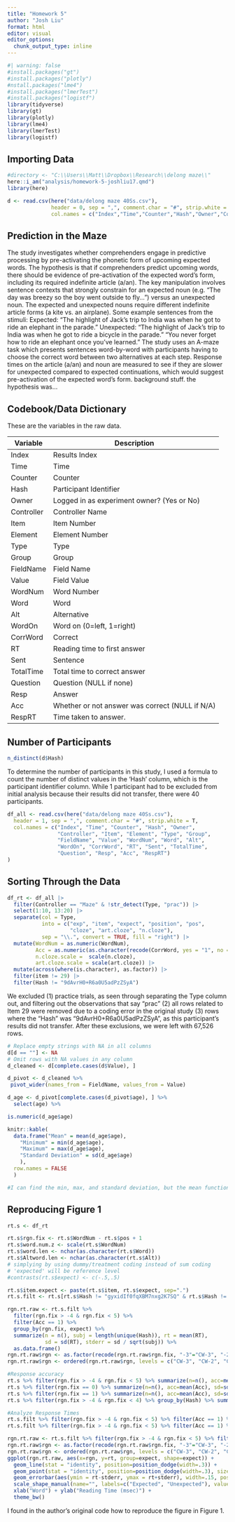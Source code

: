```yaml
---
title: "Homework 5"
author: "Josh Liu"
format: html
editor: visual
editor_options: 
  chunk_output_type: inline
---
```


```r
#| warning: false
#install.packages("gt")
#install.packages("plotly")
#nstall.packages("lme4")
#install.packages("lmerTest")
#install.packages("logistf")
library(tidyverse)
library(gt)
library(plotly)
library(lme4)
library(lmerTest)
library(logistf)
```

## Importing Data

```r

#directory <- "C:\\Users\\Matt\\Dropbox\\Research\\delong maze\\"
here::i_am("analysis/homework-5-joshliu17.qmd")
library(here)

d <- read.csv(here("data/delong maze 40Ss.csv"), 
              header = 0, sep = ",", comment.char = "#", strip.white = T,
              col.names = c("Index","Time","Counter","Hash","Owner","Controller","Item","Element","Type","Group","FieldName","Value","WordNum","Word","Alt","WordOn","CorrWord","RT","Sent","TotalTime","Question","Resp","Acc","RespRT"));

```

## Prediction in the Maze

The study investigates whether comprehenders engage in predictive processing by pre-activating the phonetic form of upcoming expected words. The hypothesis is that if comprehenders predict upcoming words, there should be evidence of pre-activation of the expected word's form, including its required indefinite article (a/an). The key manipulation involves sentence contexts that strongly constrain for an expected noun (e.g. "The day was breezy so the boy went outside to fly...") versus an unexpected noun. The expected and unexpected nouns require different indefinite article forms (a kite vs. an airplane). Some example sentences from the stimuli: Expected: "The highlight of Jack's trip to India was when he got to ride an elephant in the parade." Unexpected: "The highlight of Jack's trip to India was when he got to ride a bicycle in the parade." "You never forget how to ride an elephant once you've learned." The study uses an A-maze task which presents sentences word-by-word with participants having to choose the correct word between two alternatives at each step. Response times on the article (a/an) and noun are measured to see if they are slower for unexpected compared to expected continuations, which would suggest pre-activation of the expected word's form. background stuff. the hypothesis was...

## Codebook/Data Dictionary

These are the variables in the raw data.

| Variable   | Description                                     |
|------------|-------------------------------------------------|
| Index      | Results Index                                   |
| Time       | Time                                            |
| Counter    | Counter                                         |
| Hash       | Participant Identifier                          |
| Owner      | Logged in as experiment owner? (Yes or No)      |
| Controller | Controller Name                                 |
| Item       | Item Number                                     |
| Element    | Element Number                                  |
| Type       | Type                                            |
| Group      | Group                                           |
| FieldName  | Field Name                                      |
| Value      | Field Value                                     |
| WordNum    | Word Number                                     |
| Word       | Word                                            |
| Alt        | Alternative                                     |
| WordOn     | Word on (0=left, 1=right)                       |
| CorrWord   | Correct                                         |
| RT         | Reading time to first answer                    |
| Sent       | Sentence                                        |
| TotalTime  | Total time to correct answer                    |
| Question   | Question (NULL if none)                         |
| Resp       | Answer                                          |
| Acc        | Whether or not answer was correct (NULL if N/A) |
| RespRT     | Time taken to answer.                           |

## Number of Participants

```r

n_distinct(d$Hash)

```

To determine the number of participants in this study, I used a formula to count the number of distinct values in the 'Hash' column, which is the participant identifier column. While 1 participant had to be excluded from initial analysis because their results did not transfer, there were 40 participants.

```r
df_all <- read.csv(here("data/delong maze 40Ss.csv"),
  header = 1, sep = ",", comment.char = "#", strip.white = T,
  col.names = c("Index", "Time", "Counter", "Hash", "Owner", 
                "Controller", "Item", "Element", "Type", "Group", 
                "FieldName", "Value", "WordNum", "Word", "Alt", 
                "WordOn", "CorrWord", "RT", "Sent", "TotalTime", 
                "Question", "Resp", "Acc", "RespRT")
)
```

## Sorting Through the Data

```r
df_rt <- df_all |> 
  filter(Controller == "Maze" & !str_detect(Type, "prac")) |> 
  select(1:10, 13:20) |> 
  separate(col = Type, 
           into = c("exp", "item", "expect", "position", "pos", 
                    "cloze", "art.cloze", "n.cloze"), 
           sep = "\\.", convert = TRUE, fill = "right") |> 
  mutate(WordNum = as.numeric(WordNum),
         Acc = as.numeric(as.character(recode(CorrWord, yes = "1", no = "0"))),
         n.cloze.scale =  scale(n.cloze), 
         art.cloze.scale = scale(art.cloze)) |> 
  mutate(across(where(is.character), as.factor)) |> 
  filter(item != 29) |> 
  filter(Hash != "9dAvrH0+R6a0U5adPzZSyA")
```

We excluded (1) practice trials, as seen through separating the Type column out, and filtering out the observations that say "prac" (2) all rows related to Item 29 were removed due to a coding error in the original study (3) rows where the "Hash" was "9dAvrH0+R6a0U5adPzZSyA", as this participant's results did not transfer. After these exclusions, we were left with 67,526 rows.

```r
# Replace empty strings with NA in all columns
d[d == ""] <- NA
# Omit rows with NA values in any column
d_cleaned <- d[complete.cases(d$Value), ]

d_pivot <- d_cleaned %>%
 pivot_wider(names_from = FieldName, values_from = Value)

d_age <- d_pivot[complete.cases(d_pivot$age), ] %>%
  select(age) %>%

is.numeric(d_age$age)

knitr::kable(
  data.frame("Mean" = mean(d_age$age),
    "Minimum" = min(d_age$age), 
    "Maximum" = max(d_age$age), 
    "Standard Deviation" = sd(d_age$age)
    ),
  row.names = FALSE
  )

#I can find the min, max, and standard deviation, but the mean function does not work because it is saying that the age column is not a numeric variable. I've tried to convert it to a numeric variable but I can't figure it out.

```


## Reproducing Figure 1

```r

rt.s <- df_rt 

rt.s$rgn.fix <- rt.s$WordNum - rt.s$pos + 1
rt.s$word.num.z <- scale(rt.s$WordNum)
rt.s$word.len <- nchar(as.character(rt.s$Word))
rt.s$Altword.len <- nchar(as.character(rt.s$Alt))
# simplying by using dummy/treatment coding instead of sum coding
# 'expected' will be reference level
#contrasts(rt.s$expect) <- c(-.5,.5)

rt.s$item.expect <- paste(rt.s$item, rt.s$expect, sep=".")
rt.s.filt <- rt.s[rt.s$Hash != "gyxidIf0fqXBM7nxg2K7SQ" & rt.s$Hash != "f8dC3CkleTBP9lUufzUOyQ",]

rgn.rt.raw <- rt.s.filt %>%
  filter(rgn.fix > -4 & rgn.fix < 5) %>%
  filter(Acc == 1) %>%
  group_by(rgn.fix, expect) %>%
  summarize(n = n(), subj = length(unique(Hash)), rt = mean(RT), 
            sd = sd(RT), stderr = sd / sqrt(subj)) %>%
  as.data.frame()
rgn.rt.raw$rgn <- as.factor(recode(rgn.rt.raw$rgn.fix, "-3"="CW-3", "-2"="CW-2", "-1"="CW-1", "0"="art", "1"="n","2"="CW+1", "3"="CW+2", "4"="CW+3"))
rgn.rt.raw$rgn <- ordered(rgn.rt.raw$rgn, levels = c("CW-3", "CW-2", "CW-1", "art", "n", "CW+1", "CW+2", "CW+3"))


```

```r
#Response accuracy
rt.s %>% filter(rgn.fix > -4 & rgn.fix < 5) %>% summarize(n=n(), acc=mean(Acc), sd=sd(Acc), error=1-acc)
rt.s %>% filter(rgn.fix == 0) %>% summarize(n=n(), acc=mean(Acc), sd=sd(Acc), error=1-acc)
rt.s %>% filter(rgn.fix == 1) %>% summarize(n=n(), acc=mean(Acc), sd=sd(Acc), error=1-acc)
rt.s %>% filter(rgn.fix > -4 & rgn.fix < 4) %>% group_by(Hash) %>% summarize(n=n(), acc=mean(Acc), sd=sd(Acc), error=1-acc) %>% mutate(keep = acc > mean(acc)-2*sd(acc)) %>% arrange(acc) %>% as.data.frame()

```

```r
#Analyze Response Times
rt.s.filt %>% filter(rgn.fix > -4 & rgn.fix < 5) %>% filter(Acc == 1) %>% summarize(n=n(), rt=mean(RT), rt.sd=sd(RT), med=median(RT), rt.min=min(RT), rt.max=max(RT))
rt.s.filt %>% filter(rgn.fix > -4 & rgn.fix < 5) %>% filter(Acc == 1) %>% group_by(Hash) %>% summarize(n=n(), rt=mean(RT), rt.sd=sd(RT), med=median(RT), rt.min=min(RT), rt.max=max(RT)) %>% mutate(keep = rt > mean(rt)-2*sd(rt) | rt < mean(rt)+2*sd(rt)) %>% as.data.frame()

```

```r
rgn.rt.raw <- rt.s.filt %>% filter(rgn.fix > -4 & rgn.fix < 5) %>% filter(Acc == 1) %>% group_by(rgn.fix, expect) %>% summarize(n=n(), subj=length(unique(Hash)), rt=mean(RT), sd=sd(RT), stderr=sd/sqrt(subj)) %>% as.data.frame()
rgn.rt.raw$rgn <- as.factor(recode(rgn.rt.raw$rgn.fix, "-3"="CW-3", "-2"="CW-2", "-1"="CW-1", "0"="art", "1"="n","2"="CW+1", "3"="CW+2", "4"="CW+3"))
rgn.rt.raw$rgn <- ordered(rgn.rt.raw$rgn, levels = c("CW-3", "CW-2", "CW-1", "art", "n", "CW+1", "CW+2", "CW+3"))
ggplot(rgn.rt.raw, aes(x=rgn, y=rt, group=expect, shape=expect)) +
  geom_line(stat = "identity", position=position_dodge(width=.3)) +
  geom_point(stat = "identity", position=position_dodge(width=.3), size=3) +
  geom_errorbar(aes(ymin = rt-stderr, ymax = rt+stderr), width=.15, position=position_dodge(width=.3)) +
  scale_shape_manual(name="", labels=c("Expected", "Unexpected"), values = c(21,19)) + 
  xlab("Word") + ylab("Reading Time (msec)") + 
  theme_bw()
```

I found in the author's original code how to reproduce the figure in Figure 1. 
